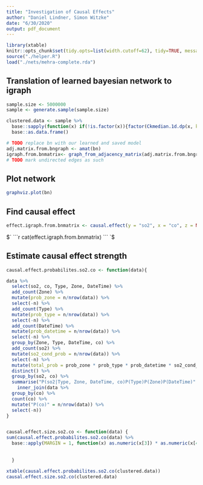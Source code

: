 ---
title: "Investigation of Causal Effects"
author: "Daniel Lindner, Simon Witzke"
date: "6/30/2020"
output: pdf_document
---

```{r setup, include=FALSE}
library(xtable)
knitr::opts_chunk$set(tidy.opts=list(width.cutoff=62), tidy=TRUE, message = FALSE, warning = FALSE)
source("./helper.R")
load("./nets/mehra-complete.rda")
```

## Translation of learned bayesian network to igraph

```{r warning = FALSE}
sample.size <- 5000000
sample <- generate.sample(sample.size)

clustered.data <- sample %>%
  base::sapply(function(x) if(!is.factor(x)){factor(Ckmedian.1d.dp(x, k=c(3,5))$cluster)} else x) %>%
  base::as.data.frame()

# TODO replace bn with our learned and saved model
adj.matrix.from.bngraph <- amat(bn)
igraph.from.bnmatrix<- graph_from_adjacency_matrix(adj.matrix.from.bngraph)
# TODO mark undirected edges as such

```

## Plot network

```{r pressure, echo=FALSE}
graphviz.plot(bn)
```


## Find causal effect
```{r }
effect.igraph.from.bnmatrix <- causal.effect(y = "so2", x = "co", z = NULL, G = igraph.from.bnmatrix, expr = T)
```

$`
```{r echo=FALSE, results="asis"}
cat(effect.igraph.from.bnmatrix)
```
`$

## Estimate causal effect strength

```{r results='asis'}
causal.effect.probabilites.so2.co <- function(data){

data %>%
  select(so2, co, Type, Zone, DateTime) %>%
  add_count(Zone) %>%
  mutate(prob_zone = n/nrow(data)) %>%
  select(-n) %>%
  add_count(Type) %>%
  mutate(prob_type = n/nrow(data)) %>%
  select(-n) %>%
  add_count(DateTime) %>%
  mutate(prob_datetime = n/nrow(data)) %>%
  select(-n) %>%
  group_by(Zone, Type, DateTime, co) %>%
  add_count(so2) %>%
  mutate(so2_cond_prob = n/nrow(data)) %>%
  select(-n) %>%
  mutate(total_prob = prob_zone * prob_type * prob_datetime * so2_cond_prob) %>%
  distinct() %>%
  group_by(so2, co) %>%
  summarise("P(so2|Type, Zone, DateTime, co)P(Type)P(Zone)P(DateTime)" = sum(total_prob)) %>%
    inner_join(data %>%
  group_by(co) %>%
  count(co) %>%
  mutate("P(co)" = n/nrow(data)) %>%
  select(-n))
}


causal.effect.size.so2.co <- function(data) {
sum(causal.effect.probabilites.so2.co(data) %>%
  base::apply(MARGIN = 1, function(x) as.numeric(x[3]) * as.numeric(x[4]) * log(as.numeric(x[3])/sum(causal.effect.probabilites.so2.co(data) %>%
                                                                                                      base::apply(MARGIN = 1, function(x) 
                                                                                                            as.numeric(x[3]) * as.numeric(x[4]))))))
  }

xtable(causal.effect.probabilites.so2.co(clustered.data))
causal.effect.size.so2.co(clustered.data)
```

